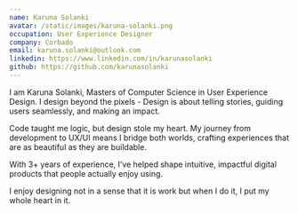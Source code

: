 ```yaml
---
name: Karuna Solanki
avatar: /static/images/karuna-solanki.png
occupation: User Experience Designer
company: Corbado
email: karuna.solanki@outlook.com
linkedin: https://www.linkedin.com/in/karunasolanki
github: https://github.com/karunasolanki
---
```


I am Karuna Solanki, Masters of Computer Science in User Experience Design. I design beyond the pixels - Design is about telling stories, guiding users seamlessly, and making an impact.

Code taught me logic, but design stole my heart. My journey from development to UX/UI means I bridge both worlds, crafting experiences that are as beautiful as they are buildable.

With 3+ years of experience, I’ve helped shape intuitive, impactful digital products that people actually enjoy using.

I enjoy designing not in a sense that it is work but when I do it, I put my whole heart in it.
